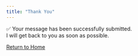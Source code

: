 ```yaml
---
title: "Thank You"
---
```


✅ Your message has been successfully submitted.  
I will get back to you as soon as possible.

[Return to Home](index.qmd)
